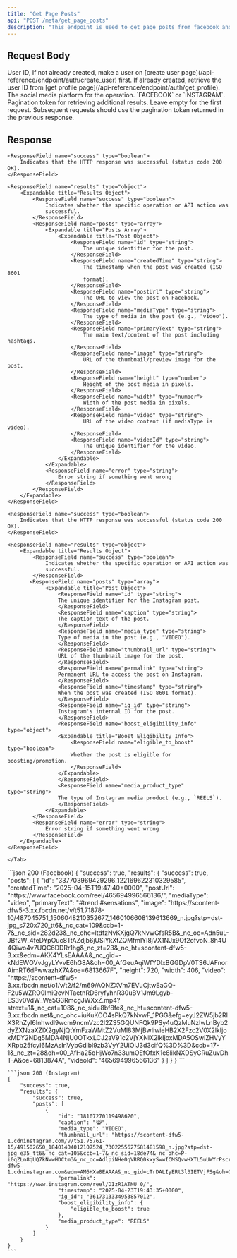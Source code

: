 ```yaml
---
title: "Get Page Posts"
api: "POST /meta/get_page_posts"
description: "This endpoint is used to get page posts from facebook and instagram."
---
```


## Request Body

<ParamField body="userId" type="string" required>
	User ID, If not already created, make a user on [create user
	page](/api-reference/endpoint/auth/create_user) first. If already created,
	retrieve the user ID from [get profile
	page](/api-reference/endpoint/auth/get_profile).
</ParamField>

<ParamField body="platform" type="string" required>
	The social media platform for the operation. `FACEBOOK` or `INSTAGRAM`.
</ParamField>

<ParamField body="pagination" type="string">
	Pagination token for retrieving additional results. Leave empty for the
	first request. Subsequent requests should use the pagination token returned
	in the previous response.
</ParamField>

## Response

<Tabs>
  <Tab title="Facebook Response">

    <ResponseField name="success" type="boolean">
        Indicates that the HTTP response was successful (status code 200 OK).
    </ResponseField>

    <ResponseField name="results" type="object">
        <Expandable title="Results Object">
            <ResponseField name="success" type="boolean">
                Indicates whether the specific operation or API action was
                successful.
            </ResponseField>
            <ResponseField name="posts" type="array">
                <Expandable title="Posts Array">
                    <Expandable title="Post Object">
                        <ResponseField name="id" type="string">
                            The unique identifier for the post.
                        </ResponseField>
                        <ResponseField name="createdTime" type="string">
                            The timestamp when the post was created (ISO 8601
                            format).
                        </ResponseField>
                        <ResponseField name="postUrl" type="string">
                            The URL to view the post on Facebook.
                        </ResponseField>
                        <ResponseField name="mediaType" type="string">
                            The type of media in the post (e.g., "video").
                        </ResponseField>
                        <ResponseField name="primaryText" type="string">
                            The main text/content of the post including hashtags.
                        </ResponseField>
                        <ResponseField name="image" type="string">
                            URL of the thumbnail/preview image for the post.
                        </ResponseField>
                        <ResponseField name="height" type="number">
                            Height of the post media in pixels.
                        </ResponseField>
                        <ResponseField name="width" type="number">
                            Width of the post media in pixels.
                        </ResponseField>
                        <ResponseField name="video" type="string">
                            URL of the video content (if mediaType is video).
                        </ResponseField>
                        <ResponseField name="videoId" type="string">
                            The unique identifier for the video.
                        </ResponseField>
                    </Expandable>
                </Expandable>
                <ResponseField name="error" type="string">
                    Error string if something went wrong
                </ResponseField>
            </ResponseField>
        </Expandable>
    </ResponseField>

  </Tab>

  <Tab title="Instagram Response">

    <ResponseField name="success" type="boolean">
        Indicates that the HTTP response was successful (status code 200 OK).
    </ResponseField>

    <ResponseField name="results" type="object">
        <Expandable title="Results Object">
            <ResponseField name="success" type="boolean">
                Indicates whether the specific operation or API action was
                successful.
            </ResponseField>
           <ResponseField name="posts" type="array">
                <Expandable title="Post Object">
                    <ResponseField name="id" type="string">
                    The unique identifier for the Instagram post.
                    </ResponseField>
                    <ResponseField name="caption" type="string">
                    The caption text of the post.
                    </ResponseField>
                    <ResponseField name="media_type" type="string">
                    Type of media in the post (e.g., "VIDEO").
                    </ResponseField>
                    <ResponseField name="thumbnail_url" type="string">
                    URL of the thumbnail image for the post.
                    </ResponseField>
                    <ResponseField name="permalink" type="string">
                    Permanent URL to access the post on Instagram.
                    </ResponseField>
                    <ResponseField name="timestamp" type="string">
                    When the post was created (ISO 8601 format).
                    </ResponseField>
                    <ResponseField name="ig_id" type="string">
                    Instagram's internal ID for the post.
                    </ResponseField>
                    <ResponseField name="boost_eligibility_info" type="object">
                    <Expandable title="Boost Eligibility Info">
                        <ResponseField name="eligible_to_boost" type="boolean">
                        Whether the post is eligible for boosting/promotion.
                        </ResponseField>
                    </Expandable>
                    </ResponseField>
                    <ResponseField name="media_product_type" type="string">
                    The type of Instagram media product (e.g., `REELS`).
                    </ResponseField>
                </Expandable>
            </ResponseField>
            <ResponseField name="error" type="string">
                Error string if something went wrong
            </ResponseField>
        </Expandable>
    </ResponseField>

    </Tab>

</Tabs>

<ResponseExample>
    ```json 200 (Facebook)
    {
        "success": true,
        "results": {
            "success": true,
            "posts": [
                {
                    "id": "337703969429296_122169622310329585",
                    "createdTime": "2025-04-15T19:47:40+0000",
                    "postUrl": "https://www.facebook.com/reel/465694996566136/",
                    "mediaType": "video",
                    "primaryText": "#trend #sensations",
                    "image": "https://scontent-dfw5-3.xx.fbcdn.net/v/t51.71878-10/487045751_1506048210352677_1460106608139613669_n.jpg?stp=dst-jpg_s720x720_tt6&_nc_cat=109&ccb=1-7&_nc_sid=282d23&_nc_ohc=ltdfzNvKXjgQ7kNvwGfsR5B&_nc_oc=Adn5uL-JBf2W_4feDYpOuc8TtAZdjb6jUSlYkXtZQMfmIYl8jVX1NJx9Of2ofvoN_8h4U4Qiwo4v7UQC6DDRr1hg&_nc_zt=23&_nc_ht=scontent-dfw5-3.xx&edm=AKK4YLsEAAAA&_nc_gid=-kNdEWOVvJgyLYvvE6hG8A&oh=00_AfGeuAqiWfYDlxBGGDpV0TS6JAFnorAimRT6dFwwazhX7A&oe=6813667F",
                    "height": 720,
                    "width": 406,
                    "video": "https://scontent-dfw5-3.xx.fbcdn.net/o1/v/t2/f2/m69/AQNZXVm7EVuCjtwEaGQ-F2u5WZRO0lmiQcvNTaetnRD6ryfyhnR30uBV1Jm9Lgyb-ES3v0VdW_We5G3RmcgJWXxZ.mp4?strext=1&_nc_cat=108&_nc_sid=8bf8fe&_nc_ht=scontent-dfw5-3.xx.fbcdn.net&_nc_ohc=iuKuKOO4sPkQ7kNvwF_1PGG&efg=eyJ2ZW5jb2RlX3RhZyI6Inhwdl9wcm9ncmVzc2l2ZS5GQUNFQk9PSy4uQzMuNzIwLnByb2dyZXNzaXZlX2gyNjQtYmFzaWMtZ2VuMl83MjBwIiwieHB2X2Fzc2V0X2lkIjoxMDY2NDg5MDA4NjU0OTkxLCJ2aV91c2VjYXNlX2lkIjoxMDA5OSwiZHVyYXRpb25fcyI6MzAsInVybGdlbl9zb3VyY2UiOiJ3d3cifQ%3D%3D&ccb=17-1&_nc_zt=28&oh=00_AfHa25qHjWo7n33umOEfOfxK1e8likNXDSyCRuZuvDhT-A&oe=6813874A",
                    "videoId": "465694996566136"
                }
            ]
        }
    }
    ```

    ```json 200 (Instagram)
    {
        "success": true,
        "results": {
            "success": true,
            "posts": [
                {
                    "id": "18107270119498620",
                    "caption": "😹",
                    "media_type": "VIDEO",
                    "thumbnail_url": "https://scontent-dfw5-1.cdninstagram.com/v/t51.75761-15/491502650_18401404012107524_7302255627581481598_n.jpg?stp=dst-jpg_e35_tt6&_nc_cat=105&ccb=1-7&_nc_sid=18de74&_nc_ohc=P-i0qZLn8qUQ7kNvwHDCtm3&_nc_oc=AdlpiNHe0qVRRQ0kxySwwICMSQvwHXTL5uUWYrPscrGMbafrWe_pdSJSVwDeALsc_CQXMZJL4HsaHDxuGNZByR6t&_nc_zt=23&_nc_ht=scontent-dfw5-1.cdninstagram.com&edm=AM6HXa8EAAAA&_nc_gid=cTrDALIyERt3l3IETVjFSg&oh=00_AfFKWdkuLzKA1FyXYXgEVSbITXahmwuJp0H3vzxrnPjVWA&oe=68138A76",
                    "permalink": "https://www.instagram.com/reel/DIzR1ATNU_0/",
                    "timestamp": "2025-04-23T19:43:35+0000",
                    "ig_id": "3617313334953857012",
                    "boost_eligibility_info": {
                        "eligible_to_boost": true
                    },
                    "media_product_type": "REELS"
                }
            ]
        }
    }
    ```

</ResponseExample>
